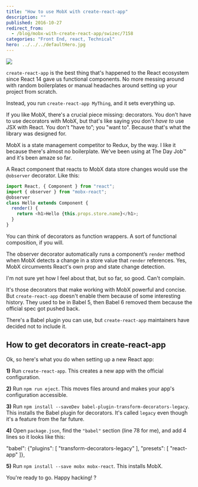 ```yaml
---
title: "How to use MobX with create-react-app"
description: ""
published: 2016-10-27
redirect_from:
  - /blog/mobx-with-create-react-app/swizec/7158
categories: "Front End, react, Technical"
hero: ../../../defaultHero.jpg
---
```


![](https://swizec.com/blog/wp-content/uploads/2016/10/react-eject.png)

`create-react-app` is the best thing that's happened to the React ecosystem since React 14 gave us functional components. No more messing around with random boilerplates or manual headaches around setting up your project from scratch.

Instead, you run `create-react-app MyThing`, and it sets everything up.

If you like MobX, there's a crucial piece missing: decorators. You don't have to use decorators with MobX, but that's like saying you don't _have to_ use JSX with React. You don't "have to”; you "want to". Because that's what the library was designed for.

MobX is a state management competitor to Redux, by the way. I like it because there's almost no boilerplate. We've been using at The Day Job™ and it's been amaze so far.

A React component that reacts to MobX data store changes would use the `@observer` decorator. Like this:

```javascript
import React, { Component } from "react";
import { observer } from "mobx-react";
@observer
class Hello extends Component {
  render() {
    return <h1>Hello {this.props.store.name}</h1>;
  }
}
```

You can think of decorators as function wrappers. A sort of functional composition, if you will.

The observer decorator automatically runs a component’s `render` method when MobX detects a change in a store value that `render` references. Yes, MobX circumvents React's own prop and state change detection.

I'm not sure yet how I feel about that, but so far, so good. Can't complain.

It's those decorators that make working with MobX powerful and concise. But `create-react-app` doesn't enable them because of some interesting history. They used to be in Babel 5, then Babel 6 removed them because the official spec got pushed back.

There's a Babel plugin you can use, but `create-react-app` maintainers have decided not to include it.

## How to get decorators in create-react-app

Ok, so here's what you do when setting up a new React app:

**1)** Run `create-react-app`. This creates a new app with the official configuration.

**2)** Run `npm run eject`. This moves files around and makes your app's configuration accessible.

**3)** Run `npm install --saveDev babel-plugin-transform-decorators-legacy`. This installs the Babel plugin for decorators. It's called `legacy` even though it's a feature from the far future.

**4)** Open `package.json`, find the `"babel"` section (line 78 for me), and add 4 lines so it looks like this:

"babel": {"plugins": [
"transform-decorators-legacy"
],
"presets": [
"react-app"
]},

**5)** Run `npm install --save mobx mobx-react`. This installs MobX.

You're ready to go. Happy hacking! ?
